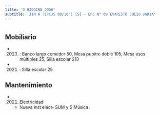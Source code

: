 ```yaml
---
title: 'O HIGGINS 3050'
subtitle: 'JIN A (EPCJS 09/10°) [S] - EPC N° 09 EVARISTO JULIO BADIA'
---
```


#


## Mobiliario

*  (2023) : Banco largo comedor 50, Mesa pupitre doble 105, Mesa usos múltiples 25, Silla escolar 210 

*  (2021) : Silla escolar 25 





## Mantenimiento

*  (2021) Electricidad 
    + Nueva inst eléct- SUM y S Música



